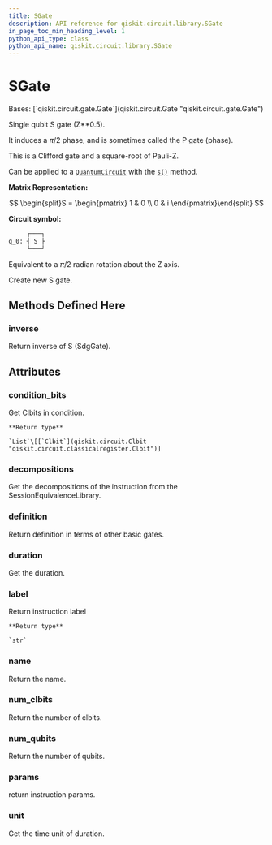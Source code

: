 ```yaml
---
title: SGate
description: API reference for qiskit.circuit.library.SGate
in_page_toc_min_heading_level: 1
python_api_type: class
python_api_name: qiskit.circuit.library.SGate
---
```


# SGate

<Class id="qiskit.circuit.library.SGate" github="https://github.com/qiskit/qiskit/tree/stable/0.21/qiskit/circuit/library/standard_gates/s.py" signature="SGate(label=None)">
  Bases: [`qiskit.circuit.gate.Gate`](qiskit.circuit.Gate "qiskit.circuit.gate.Gate")

  Single qubit S gate (Z\*\*0.5).

  It induces a $\pi/2$ phase, and is sometimes called the P gate (phase).

  This is a Clifford gate and a square-root of Pauli-Z.

  Can be applied to a [`QuantumCircuit`](qiskit.circuit.QuantumCircuit "qiskit.circuit.QuantumCircuit") with the [`s()`](qiskit.circuit.QuantumCircuit#s "qiskit.circuit.QuantumCircuit.s") method.

  **Matrix Representation:**

  $$
  \begin{split}S = \begin{pmatrix}
          1 & 0 \\
          0 & i
      \end{pmatrix}\end{split}
  $$

  **Circuit symbol:**

  ```python
       ┌───┐
  q_0: ┤ S ├
       └───┘
  ```

  Equivalent to a $\pi/2$ radian rotation about the Z axis.

  Create new S gate.

  ## Methods Defined Here

  ### inverse

  <Function id="qiskit.circuit.library.SGate.inverse" name="inverse" signature="SGate.inverse()">
    Return inverse of S (SdgGate).
  </Function>

  ## Attributes

  ### condition\_bits

  <Attribute id="qiskit.circuit.library.SGate.condition_bits" name="condition_bits">
    Get Clbits in condition.

    **Return type**

    `List`\[[`Clbit`](qiskit.circuit.Clbit "qiskit.circuit.classicalregister.Clbit")]
  </Attribute>

  ### decompositions

  <Attribute id="qiskit.circuit.library.SGate.decompositions" name="decompositions">
    Get the decompositions of the instruction from the SessionEquivalenceLibrary.
  </Attribute>

  ### definition

  <Attribute id="qiskit.circuit.library.SGate.definition" name="definition">
    Return definition in terms of other basic gates.
  </Attribute>

  ### duration

  <Attribute id="qiskit.circuit.library.SGate.duration" name="duration">
    Get the duration.
  </Attribute>

  ### label

  <Attribute id="qiskit.circuit.library.SGate.label" name="label">
    Return instruction label

    **Return type**

    `str`
  </Attribute>

  ### name

  <Attribute id="qiskit.circuit.library.SGate.name" name="name">
    Return the name.
  </Attribute>

  ### num\_clbits

  <Attribute id="qiskit.circuit.library.SGate.num_clbits" name="num_clbits">
    Return the number of clbits.
  </Attribute>

  ### num\_qubits

  <Attribute id="qiskit.circuit.library.SGate.num_qubits" name="num_qubits">
    Return the number of qubits.
  </Attribute>

  ### params

  <Attribute id="qiskit.circuit.library.SGate.params" name="params">
    return instruction params.
  </Attribute>

  ### unit

  <Attribute id="qiskit.circuit.library.SGate.unit" name="unit">
    Get the time unit of duration.
  </Attribute>
</Class>

